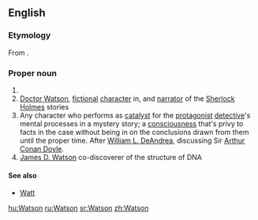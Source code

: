 ==English==

===Etymology===
From {{suffix|Wat|son}}.

===Proper noun===
{{en-proper noun}}

# {{surname|northern [[English]] and [[Scottish]] [[patronymic]]|from=given names}} 
# [[w:Doctor Watson|Doctor Watson]], [[fictional]] [[character]] in, and [[narrator]] of the [[w:Sherlock Holmes|Sherlock Holmes]] stories
# Any character who performs as [[catalyst]] for the [[protagonist]] [[detective]]'s mental processes in a mystery story; a [[consciousness]] that's privy to facts in the case without being in on the conclusions drawn from them until the proper time. After [[w:William L. DeAndrea|William L. DeAndrea]], discussing Sir [[w:Arthur Conan Doyle|Arthur Conan Doyle]].
# [[w:James D. Watson|James D. Watson]] co-discoverer of the structure of DNA

{{wikipedia}}
====See also====
*[[Watt]]


[[hu:Watson]]
[[ru:Watson]]
[[sr:Watson]]
[[zh:Watson]]